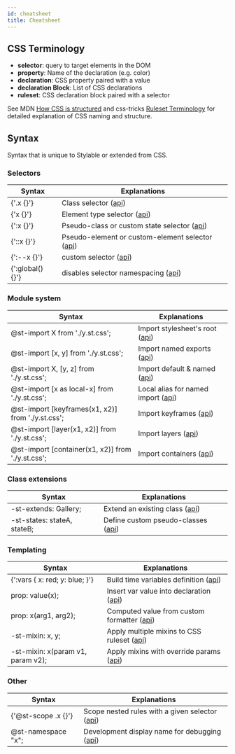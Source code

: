 ```yaml
---
id: cheatsheet
title: Cheatsheet
---
```



## CSS Terminology

- **selector**: query to target elements in the DOM
- **property**: Name of the declaration (e.g. color)
- **declaration**: CSS property paired with a value
- **declaration Block**: List of CSS declarations
- **ruleset**: CSS declaration block paired with a selector

See MDN [How CSS is structured](https://developer.mozilla.org/en-US/docs/Learn/CSS/Introduction_to_CSS/Syntax#CSS_Declarations) and css-tricks [Ruleset Terminology](https://css-tricks.com/css-ruleset-terminology/) for detailed explanation of CSS naming and structure.

## Syntax

Syntax that is unique to Stylable or extended from CSS.

### Selectors

| Syntax                                                                         | Explanations                                                                        |
| ------------------------------------------------------------------------------ | ----------------------------------------------------------------------------------- |
| <CodeBlock language="css" className="inline-code">{'.x {}'}</CodeBlock>        | Class selector ([api](../references/class-selectors.md))                            |
| <CodeBlock language="css" className="inline-code">{'x {}'}</CodeBlock>         | Element type selector ([api](../references/tag-selectors.md))                       |
| <CodeBlock language="css" className="inline-code">{':x {}'}</CodeBlock>        | Pseudo-class or custom state selector ([api](../references/pseudo-classes.md))      |
| <CodeBlock language="css" className="inline-code">{'::x {}'}</CodeBlock>       | Pseudo-element or custom-element selector ([api](../references/pseudo-elements.md)) |
| <CodeBlock language="css" className="inline-code">{':--x {}'}</CodeBlock>      | custom selector ([api](../references/custom-selectors.md))                          |
| <CodeBlock language="css" className="inline-code">{':global() {}'}</CodeBlock> | disables selector namespacing ([api](../references/global-selectors.md))            |

### Module system

| Syntax                                                                                                          | Explanations                                                               |
| --------------------------------------------------------------------------------------------------------------- | -------------------------------------------------------------------------- |
| <CodeBlock language="css" className="inline-code">@st-import X from './y.st.css';</CodeBlock>                   | Import stylesheet's root ([api](../references/imports.md#default-import))  |
| <CodeBlock language="css" className="inline-code">@st-import [x, y] from './y.st.css';</CodeBlock>              | Import named exports ([api](../references/imports.md#named-import))        |
| <CodeBlock language="css" className="inline-code">@st-import X, [y, z] from './y.st.css';</CodeBlock>           | Import default & named ([api](../references/imports.md#named-import))      |
| <CodeBlock language="css" className="inline-code">@st-import [x as local-x] from './y.st.css';</CodeBlock>      | Local alias for named import ([api](../references/imports.md#local-alias)) |
| <CodeBlock language="css" className="inline-code">@st-import [keyframes(x1, x2)] from './y.st.css';</CodeBlock> | Import keyframes ([api](../references/keyframes#import-and-export))        |
| <CodeBlock language="css" className="inline-code">@st-import [layer(x1, x2)] from './y.st.css';</CodeBlock>     | Import layers ([api](../references/layer#import-and-export))               |
| <CodeBlock language="css" className="inline-code">@st-import [container(x1, x2)] from './y.st.css';</CodeBlock> | Import containers ([api](../references/contains#import-and-export))        |

### Class extensions

| Syntax                                                                                    | Explanations                                                          |
| ----------------------------------------------------------------------------------------- | --------------------------------------------------------------------- |
| <CodeBlock language="css" className="inline-code">-st-extends: Gallery;</CodeBlock>       | Extend an existing class ([api](../references/extend-stylesheet.md))  |
| <CodeBlock language="css" className="inline-code">-st-states: stateA, stateB;</CodeBlock> | Define custom pseudo-classes ([api](../references/pseudo-classes.md)) |

### Templating

| Syntax                                                                                          | Explanations                                                                   |
| ----------------------------------------------------------------------------------------------- | ------------------------------------------------------------------------------ |
| <CodeBlock language="css" className="inline-code">{':vars { x: red; y: blue; }'}</CodeBlock>    | Build time variables definition ([api](../references/variables.md#define))     |
| <CodeBlock language="css" className="inline-code">prop: value(x);</CodeBlock>                   | Insert var value into declaration ([api](../references/variables.md#evaluate)) |
| <CodeBlock language="css" className="inline-code">prop: x(arg1, arg2);</CodeBlock>              | Computed value from custom formatter ([api](../references/formatters.md))      |
| <CodeBlock language="css" className="inline-code">-st-mixin: x, y;</CodeBlock>                  | Apply multiple mixins to CSS ruleset ([api](../references/mixins.md))          |
| <CodeBlock language="css" className="inline-code">-st-mixin: x(param v1, param v2);</CodeBlock> | Apply mixins with override params ([api](../references/mixins.md))             |

### Other

| Syntax                                                                            | Explanations                                                                |
| --------------------------------------------------------------------------------- | --------------------------------------------------------------------------- |
| <CodeBlock language="css" className="inline-code">{'@st-scope .x {}'}</CodeBlock> | Scope nested rules with a given selector ([api](../references/st-scope.md)) |
| <CodeBlock language="css" className="inline-code">@st-namespace "x";</CodeBlock>  | Development display name for debugging ([api](../references/namespace.md))  |
